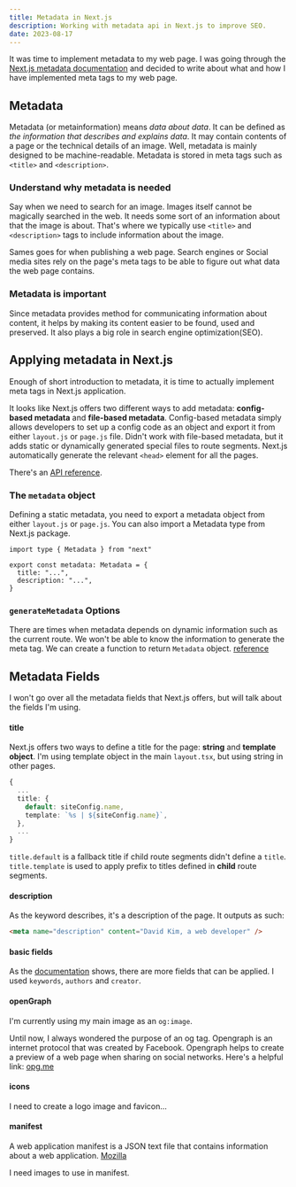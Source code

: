 ```yaml
---
title: Metadata in Next.js
description: Working with metadata api in Next.js to improve SEO.
date: 2023-08-17
---
```


It was time to implement metadata to my web page. I was going through the [Next.js metadata documentation](https://nextjs.org/docs/app/building-your-application/optimizing/metadata) and decided to write about what and how I have implemented meta tags to my web page.

## Metadata

Metadata (or metainformation) means _data about data_. It can be defined as _the information that describes and explains data_. It may contain contents of a page or the technical details of an image.
Well, metadata is mainly designed to be machine-readable. Metadata is stored in meta tags such as `<title>` and `<description>`.

### Understand why metadata is needed

Say when we need to search for an image. Images itself cannot be magically searched in the web. It needs some sort of an information about that the image is about. That's where we typically use `<title>` and `<description>` tags to include information about the image.

Sames goes for when publishing a web page. Search engines or Social media sites rely on the page's meta tags to be able to figure out what data the web page contains.

### Metadata is important

Since metadata provides method for communicating information about content, it helps by making its content easier to be found, used and preserved.
It also plays a big role in search engine optimization(SEO).

## Applying metadata in Next.js

Enough of short introduction to metadata, it is time to actually implement meta tags in Next.js application.

It looks like Next.js offers two different ways to add metadata: **config-based metadata** and **file-based metadata**.
Config-based metadata simply allows developers to set up a config code as an object and export it from either `layout.js` or `page.js` file. Didn't work with file-based metadata, but it adds static or dynamically generated special files to route segments.
Next.js automatically generate the relevant `<head>` element for all the pages.

There's an [API reference](https://nextjs.org/docs/app/api-reference/functions/generate-metadata).

### The `metadata` object

Defining a static metadata, you need to export a metadata object from either `layout.js` or `page.js`. You can also import a Metadata type from Next.js package.

```tsx title="layout.tsx"
import type { Metadata } from "next"

export const metadata: Metadata = {
  title: "...",
  description: "...",
}
```

### `generateMetadata` Options

There are times when metadata depends on dynamic information such as the current route. We won't be able to know the information to generate the meta tag.
We can create a function to return `Metadata` object. [reference](https://nextjs.org/docs/app/api-reference/functions/generate-metadata#generatemetadata-function)

## Metadata Fields

I won't go over all the metadata fields that Next.js offers, but will talk about the fields I'm using.

#### title

Next.js offers two ways to define a title for the page: **string** and **template object**.
I'm using template object in the main `layout.tsx`, but using string in other pages.

```ts title="site.config.ts"
{
  ...
  title: {
    default: siteConfig.name,
    template: `%s | ${siteConfig.name}`,
  },
  ...
}
```

`title.default` is a fallback title if child route segments didn't define a `title`.
`title.template` is used to apply prefix to titles defined in **child** route segments.

#### description

As the keyword describes, it's a description of the page. It outputs as such:

```html title="html"
<meta name="description" content="David Kim, a web developer" />
```

#### basic fields

As the [documentation](https://nextjs.org/docs/app/api-reference/functions/generate-metadata#basic-fields) shows, there are more fields that can be applied.
I used `keywords`, `authors` and `creator`.

#### openGraph

I'm currently using my main image as an `og:image`.

Until now, I always wondered the purpose of an og tag. Opengraph is an internet protocol that was created by Facebook.
Opengraph helps to create a preview of a web page when sharing on social networks.
Here's a helpful link: [opg.me](https://ogp.me/)

#### icons

I need to create a logo image and favicon...

#### manifest

A web application manifest is a JSON text file that contains information about a web application. [Mozilla](https://developer.mozilla.org/en-US/docs/Web/Manifest)

I need images to use in manifest.
